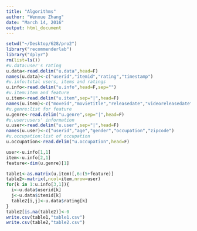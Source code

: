 ```yaml
---
title: "Algorithms"
author: "Wenxue Zhang"
date: "March 14, 2016"
output: html_document
---
```



```r
setwd("~/Desktop/628/pro2")
library("recommenderlab")
library("dplyr")
rm(list=ls())
#u.data:user's rating
u.data<-read.delim("u.data",head=F)
names(u.data)<-c("userid","itemid","rating","timestamp")
#u.info:total users, items and ratings
u.info<-read.delim("u.info",head=F,sep="")
#u.item:item and feature
u.item<-read.delim("u.item",sep="|",head=F)
names(u.item)<-c("moveid","movietitle","releasedate","videoreleasedate","IMDbURL","unknown","Action","Adventure","Animation","Children's","Comedy","Crime","Documentary","Drama","Fantasy","Film-Noir","Horror","Musical","Mystery","Romance","Sci-Fi","Thriller","War","Western")
#u.genre:list for feature
u.genre<-read.delim("u.genre",sep="|",head=F)
#u.user:users' information
u.user<-read.delim("u.user",sep="|",head=F)
names(u.user)<-c("userid","age","gender","occupation","zipcode")
#u.occupation:list of occupation
u.occupation<-read.delim("u.occupation",head=F)

user<-u.info[1,1]
item<-u.info[2,1]
feature<-dim(u.genre)[1]

table1<-as.matrix(u.item)[,6:(5+feature)]
table2<-matrix(,ncol=item,nrow=user)
for(k in 1:u.info[3,1]){
  i<-u.data$userid[k]
  j<-u.data$itemid[k]
  table2[i,j]<-u.data$rating[k]
}
table2[is.na(table2)]<-0
write.csv(table1,"table1.csv")
write.csv(table2,"table2.csv")
```

